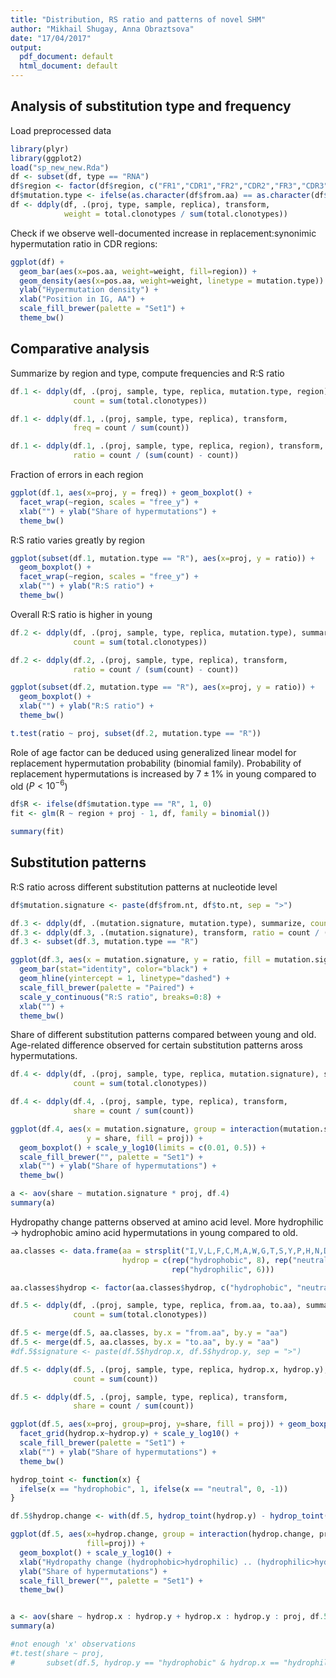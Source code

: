 ```yaml
---
title: "Distribution, RS ratio and patterns of novel SHM"
author: "Mikhail Shugay, Anna Obraztsova"
date: "17/04/2017"
output:
  pdf_document: default
  html_document: default
---
```


## Analysis of substitution type and frequency

Load preprocessed data

```r
library(plyr)
library(ggplot2)
load("sp_new_new.Rda")
df <- subset(df, type == "RNA")
df$region <- factor(df$region, c("FR1","CDR1","FR2","CDR2","FR3","CDR3"))
df$mutation.type <- ifelse(as.character(df$from.aa) == as.character(df$to.aa), "S", "R")
df <- ddply(df, .(proj, type, sample, replica), transform, 
            weight = total.clonotypes / sum(total.clonotypes))
```

Check if we observe well-documented increase in replacement:synonimic hypermutation ratio in CDR regions:

```r
ggplot(df) + 
  geom_bar(aes(x=pos.aa, weight=weight, fill=region)) +
  geom_density(aes(x=pos.aa, weight=weight, linetype = mutation.type)) +
  ylab("Hypermutation density") +
  xlab("Position in IG, AA") +
  scale_fill_brewer(palette = "Set1") +
  theme_bw()
```

## Comparative analysis

Summarize by region and type, compute frequencies and R:S ratio

```r
df.1 <- ddply(df, .(proj, sample, type, replica, mutation.type, region), summarize,
              count = sum(total.clonotypes))

df.1 <- ddply(df.1, .(proj, sample, type, replica), transform,
              freq = count / sum(count))

df.1 <- ddply(df.1, .(proj, sample, type, replica, region), transform,
              ratio = count / (sum(count) - count))
```

Fraction of errors in each region

```r
ggplot(df.1, aes(x=proj, y = freq)) + geom_boxplot() + 
  facet_wrap(~region, scales = "free_y") + 
  xlab("") + ylab("Share of hypermutations") +
  theme_bw()
```

R:S ratio varies greatly by region

```r
ggplot(subset(df.1, mutation.type == "R"), aes(x=proj, y = ratio)) + 
  geom_boxplot() + 
  facet_wrap(~region, scales = "free_y") + 
  xlab("") + ylab("R:S ratio") +
  theme_bw()
```

Overall R:S ratio is higher in young

```r
df.2 <- ddply(df, .(proj, sample, type, replica, mutation.type), summarize,
              count = sum(total.clonotypes))

df.2 <- ddply(df.2, .(proj, sample, type, replica), transform,
              ratio = count / (sum(count) - count))

ggplot(subset(df.2, mutation.type == "R"), aes(x=proj, y = ratio)) + 
  geom_boxplot() + 
  xlab("") + ylab("R:S ratio") +
  theme_bw()

t.test(ratio ~ proj, subset(df.2, mutation.type == "R"))
```

Role of age factor can be deduced using generalized linear model for replacement hypermutation probability (binomial family). Probability of replacement hypermutations is increased by $7 \pm 1\%$ in young compared to old ($P < 10^{-6}$)

```r
df$R <- ifelse(df$mutation.type == "R", 1, 0)
fit <- glm(R ~ region + proj - 1, df, family = binomial())

summary(fit)
```

## Substitution patterns

R:S ratio across different substitution patterns at nucleotide level

```r
df$mutation.signature <- paste(df$from.nt, df$to.nt, sep = ">")

df.3 <- ddply(df, .(mutation.signature, mutation.type), summarize, count = sum(total.clonotypes))
df.3 <- ddply(df.3, .(mutation.signature), transform, ratio = count / (sum(count) - count))
df.3 <- subset(df.3, mutation.type == "R")

ggplot(df.3, aes(x = mutation.signature, y = ratio, fill = mutation.signature)) +
  geom_bar(stat="identity", color="black") + 
  geom_hline(yintercept = 1, linetype="dashed") + 
  scale_fill_brewer(palette = "Paired") + 
  scale_y_continuous("R:S ratio", breaks=0:8) +
  xlab("") + 
  theme_bw()
```

Share of different substitution patterns compared between young and old. Age-related difference observed for certain substitution patterns aross hypermutations.

```r
df.4 <- ddply(df, .(proj, sample, type, replica, mutation.signature), summarize,
              count = sum(total.clonotypes))

df.4 <- ddply(df.4, .(proj, sample, type, replica), transform,
              share = count / sum(count))

ggplot(df.4, aes(x = mutation.signature, group = interaction(mutation.signature, proj), 
                 y = share, fill = proj)) +
  geom_boxplot() + scale_y_log10(limits = c(0.01, 0.5)) +
  scale_fill_brewer("", palette = "Set1") + 
  xlab("") + ylab("Share of hypermutations") +
  theme_bw()

a <- aov(share ~ mutation.signature * proj, df.4)
summary(a)
```

Hydropathy change patterns observed at amino acid level. More hydrophilic -> hydrophobic amino acid hypermutations in young compared to old.

```r
aa.classes <- data.frame(aa = strsplit("I,V,L,F,C,M,A,W,G,T,S,Y,P,H,N,D,Q,E,K,R", ",")[[1]],
                         hydrop = c(rep("hydrophobic", 8), rep("neutral", 6), 
                                    rep("hydrophilic", 6)))

aa.classes$hydrop <- factor(aa.classes$hydrop, c("hydrophobic", "neutral", "hydrophilic"))

df.5 <- ddply(df, .(proj, sample, type, replica, from.aa, to.aa), summarize,
              count = sum(total.clonotypes))

df.5 <- merge(df.5, aa.classes, by.x = "from.aa", by.y = "aa")
df.5 <- merge(df.5, aa.classes, by.x = "to.aa", by.y = "aa")
#df.5$signature <- paste(df.5$hydrop.x, df.5$hydrop.y, sep = ">")

df.5 <- ddply(df.5, .(proj, sample, type, replica, hydrop.x, hydrop.y), summarize,
              count = sum(count))

df.5 <- ddply(df.5, .(proj, sample, type, replica), transform,
              share = count / sum(count))

ggplot(df.5, aes(x=proj, group=proj, y=share, fill = proj)) + geom_boxplot() + 
  facet_grid(hydrop.x~hydrop.y) + scale_y_log10() +
  scale_fill_brewer(palette = "Set1") + 
  xlab("") + ylab("Share of hypermutations") +
  theme_bw()

hydrop_toint <- function(x) {
  ifelse(x == "hydrophobic", 1, ifelse(x == "neutral", 0, -1))
}

df.5$hydrop.change <- with(df.5, hydrop_toint(hydrop.y) - hydrop_toint(hydrop.x))

ggplot(df.5, aes(x=hydrop.change, group = interaction(hydrop.change, proj), y=share, 
                 fill=proj)) + 
  geom_boxplot() + scale_y_log10() +
  xlab("Hydropathy change (hydrophobic>hydrophilic) .. (hydrophilic>hydrophobic)") +
  ylab("Share of hypermutations") +
  scale_fill_brewer("", palette = "Set1") + 
  theme_bw()


a <- aov(share ~ hydrop.x : hydrop.y + hydrop.x : hydrop.y : proj, df.5)
summary(a)

#not enough 'x' observations
#t.test(share ~ proj, 
#       subset(df.5, hydrop.y == "hydrophobic" & hydrop.x == "hydrophilic"))
```